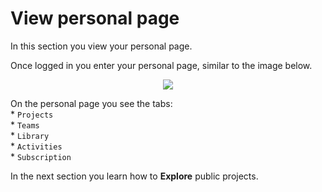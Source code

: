 # View personal page

In this section you view your personal page.

Once logged in you enter your personal page, similar to the image below.

<center><img src="images/View_personal_page.png"></center>

On the personal page you see the tabs:\
  * `Projects`\
  * `Teams`\
  * `Library`\
  * `Activities`\
  * `Subscription`\


In the next section you learn how to __Explore__ public projects.